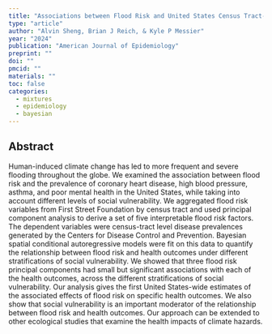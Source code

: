 ```yaml
---
title: "Associations between Flood Risk and United States Census Tract-Level Health Outcomes"
type: "article"
author: "Alvin Sheng, Brian J Reich, & Kyle P Messier"
year: "2024"
publication: "American Journal of Epidemiology"
preprint: ""
doi: ""
pmcid: ""
materials: ""
toc: false
categories:
  - mixtures
  - epidemiology
  - bayesian
---
```



## Abstract

Human-induced climate change has led to more frequent and severe flooding throughout the globe. We examined the association between flood risk and the prevalence of coronary heart disease, high blood pressure, asthma, and poor mental health in the United States, while taking into account different levels of social vulnerability.  We aggregated flood risk variables from First Street Foundation by census tract and used principal component analysis to derive a set of five interpretable flood risk factors. The dependent variables were census-tract level disease prevalences generated by the Centers for Disease Control and Prevention.  Bayesian spatial conditional autoregressive models were fit on this data to quantify the relationship between flood risk and health outcomes under different stratifications of social vulnerability. We showed that three flood risk principal components had small but significant associations with each of the health outcomes, across the different stratifications of social vulnerability. Our analysis gives the first United States-wide estimates of the associated effects of flood risk on specific health outcomes. We also show that social vulnerability is an important moderator of the relationship between flood risk and health outcomes. Our approach can be extended to other ecological studies that examine the health impacts of climate hazards.